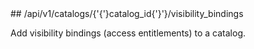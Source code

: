 
<MethodPill method="post" />
## /api/v1/catalogs/{'{'}catalog_id{'}'}/visibility_bindings

Add visibility bindings (access entitlements) to a catalog.